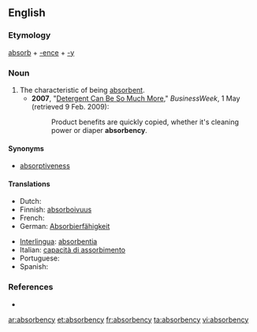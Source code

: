 ==English==

===Etymology===
[[absorb]] + [[-ence]] + [[-y]]

===Noun===
{{en-noun|absorbencies}}

# The characteristic of being [[absorbent]].
#*'''2007''',  "[http://www.businessweek.com/magazine/content/06_18/b3982087.htm?chan=innovation_branding_top+stories Detergent Can Be So Much More]," ''BusinessWeek'', 1 May (retrieved 9 Feb. 2009):
#*:Product benefits are quickly copied, whether it's cleaning power or diaper '''absorbency'''.

====Synonyms====
* [[absorptiveness]]

====Translations====
{{trans-top|absorbency}}
* Dutch: {{t+|nl|absorptie|f}}
* Finnish: [[absorboivuus]]
* French: {{t+|fr|absorbance|f}}
* German: [[Absorbierfähigkeit]] {{f}}
{{trans-mid}}
* [[Interlingua]]: [[absorbentia]]
* Italian: [[capacità di assorbimento]]
* Portuguese: {{t-|pt|absorbency}}
* Spanish: {{t+|es|absorbencia}}
{{trans-bottom}}

===References===
* {{R:Webster 1913}}

[[ar:absorbency]]
[[et:absorbency]]
[[fr:absorbency]]
[[ta:absorbency]]
[[vi:absorbency]]